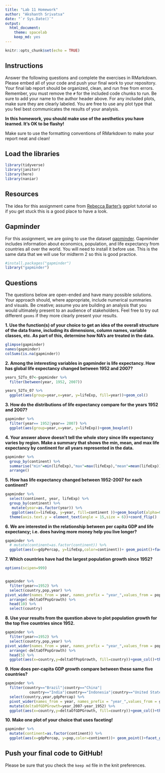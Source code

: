 ```yaml
---
title: "Lab 11 Homework"
author: "Akshanth Srivatsa"
date: "`r Sys.Date()`"
output:
  html_document: 
    theme: spacelab
    keep_md: yes
---
```


```r
knitr::opts_chunk$set(echo = TRUE)
```

## Instructions
Answer the following questions and complete the exercises in RMarkdown. Please embed all of your code and push your final work to your repository. Your final lab report should be organized, clean, and run free from errors. Remember, you must remove the `#` for the included code chunks to run. Be sure to add your name to the author header above. For any included plots, make sure they are clearly labeled. You are free to use any plot type that you feel best communicates the results of your analysis.  

**In this homework, you should make use of the aesthetics you have learned. It's OK to be flashy!**

Make sure to use the formatting conventions of RMarkdown to make your report neat and clean!  

## Load the libraries
```r
library(tidyverse)
library(janitor)
library(here)
library(naniar)
``` 

## Resources
The idea for this assignment came from [Rebecca Barter's](http://www.rebeccabarter.com/blog/2017-11-17-ggplot2_tutorial/) ggplot tutorial so if you get stuck this is a good place to have a look.  

## Gapminder
For this assignment, we are going to use the dataset [gapminder](https://cran.r-project.org/web/packages/gapminder/index.html). Gapminder includes information about economics, population, and life expectancy from countries all over the world. You will need to install it before use. This is the same data that we will use for midterm 2 so this is good practice.
```r
#install.packages("gapminder")
library("gapminder")
```

## Questions
The questions below are open-ended and have many possible solutions. Your approach should, where appropriate, include numerical summaries and visuals. Be creative; assume you are building an analysis that you would ultimately present to an audience of stakeholders. Feel free to try out different `geoms` if they more clearly present your results.  

**1. Use the function(s) of your choice to get an idea of the overall structure of the data frame, including its dimensions, column names, variable classes, etc. As part of this, determine how NA's are treated in the data.**  
```r
glimpse(gapminder)
names(gapminder)
colSums(is.na(gapminder))
```

**2. Among the interesting variables in gapminder is life expectancy. How has global life expectancy changed between 1952 and 2007?**
```r

years_52To_07<-gapminder %>% 
  filter(between(year, 1952, 2007))

```


```r

years_52To_07 %>% 
  ggplot(aes(group=year,x=year, y=lifeExp, fill=year))+geom_col()
```



**3. How do the distributions of life expectancy compare for the years 1952 and 2007?**


```r
gapminder %>% 
  filter(year== 1952|year== 2007) %>% 
  ggplot(aes(group=year,x=year, y=lifeExp))+geom_boxplot()
```

**4. Your answer above doesn't tell the whole story since life expectancy varies by region. Make a summary that shows the min, mean, and max life expectancy by continent for all years represented in the data.**

```r
gapminder %>% 
  group_by(continent) %>% 
  summarise("min"=min(lifeExp),"max"=max(lifeExp),"mean"=mean(lifeExp)) %>% 
  arrange()
```

**5. How has life expectancy changed between 1952-2007 for each continent?**
```r
gapminder %>% 
  select(continent, year, lifeExp) %>%
  group_by(continent) %>% 
   mutate(year=as.factor(year)) %>% 
   ggplot(aes(x=lifeExp, y=year, fill=continent ))+geom_boxplot(alpha=0.5) +facet_grid(continent~.)+
  theme(axis.text.y = element_text(angle = 15,size = 6))+coord_flip()

```

**6. We are interested in the relationship between per capita GDP and life expectancy; i.e. does having more money help you live longer?**
```r
gapminder %>%  
  # mutate(continent=as.factor(continent)) %>% 
  ggplot(aes(x=gdpPercap, y=lifeExp,color=continent))+ geom_point()+facet_grid(continent~.)

```

**7. Which countries have had the largest population growth since 1952?**
```r
options(scipen=999)


gapminder %>% 
  filter(year>=1952) %>% 
  select(country,pop,year) %>% 
pivot_wider(names_from = year, names_prefix = "year_",values_from = pop) %>% mutate(deltaOfPopGrowth=year_2007-year_1952) %>% 
  arrange(-deltaOfPopGrowth) %>% 
  head(10) %>%
  select(country)

```

**8. Use your results from the question above to plot population growth for the top five countries since 1952.**
```r
gapminder %>% 
  filter(year>=1952) %>% 
  select(country,pop,year) %>% 
pivot_wider(names_from = year, names_prefix = "year_",values_from = pop) %>% mutate(deltaOfPopGrowth=year_2007-year_1952) %>% 
  arrange(-deltaOfPopGrowth) %>% 
  head(5) %>% 
  ggplot(aes(x=country,y=deltaOfPopGrowth, fill=country))+geom_col()+theme(axis.text.x = element_text(angle = 11,size = 10))
```

**9. How does per-capita GDP growth compare between these same five countries?**
```r

gapminder %>% 
  filter(country=="Brazil"|country=="China"|
           country=="India"|country=="Indonesia"|country=="United States")%>% 
  select(country,year,gdpPercap) %>% 
  pivot_wider(names_from = year, names_prefix = "year_",values_from = gdpPercap) %>% 
  mutate(deltaOfGDPGrowth=year_2007-year_1952) %>% 
  ggplot(aes(x=country,y=deltaOfGDPGrowth, fill=country))+geom_col()+theme(axis.text.x = element_text(angle = 11,size = 10))
```

**10. Make one plot of your choice that uses faceting!**
```r
gapminder %>%  
  mutate(continent=as.factor(continent)) %>% 
  ggplot(aes(x=gdpPercap, y=pop,color=continent))+ geom_point()+facet_grid(continent~.)
```

## Push your final code to GitHub!
Please be sure that you check the `keep md` file in the knit preferences. 